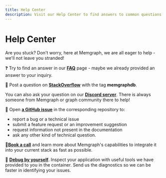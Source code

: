 ```yaml
---
title: Help Center
description: Visit our Help Center to find answers to common questions and troubleshoot issues effectively. Access a wealth of resources to enhance your journey at Memgraph. 
---
```




# Help Center

Are you stuck? Don't worry, here at Memgraph, we are all eager to help - we'll
not leave you stranded!

❓ Try to find an answer in our [**FAQ**](/help-center/faq) page - maybe we already provided an
answer to your inquiry.

🙋 Post a question on
[**StackOverflow**](https://stackoverflow.com/questions/tagged/memgraphdb) with
the tag **memgraphdb**. 

You can also ask your question on our
[**Discord server**](https://discord.gg/memgraph). There is always someone from Memgraph
or graph community there to help!

🎫 Open [**a GitHub issue**](https://github.com/memgraph) in the corresponding repository to:

  - report a bug or a technical issue
  - submit a feature request or an improvement suggestion
  - request information not present in the documentation
  - ask any other kind of technical question.

📱[**Book a call**](https://memgraph.com/office-hours) and learn more about Memgraph's capabilities to integrate it into your current stack as fast as possible.

🐞 [**Debug by yourself**](/database-management/debugging). Inspect your application with useful tools we have provided to you in the
container. Send us the diagnostics so we can be faster in identifying your issues.

<CommunityLinks/>

